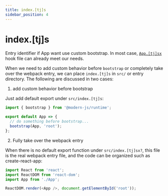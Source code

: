 ```yaml
---
title: index.[tj]s
sidebar_position: 4
---
```

# index.[tj]s

Entry identifier if App want use custom bootstrap. In most case, [`App.[tj]sx`](/apis/app/hooks/src/app) hook file can already meet our needs.

When we need to add custom behavior before `bootstrap` or completely take over the webpack entry, we can place `index.[tj]s` in `src/` or entry directory. The following are discussed in two cases:

1. add custom behavior before bootstrap

Just add default export under `src/index.[tj]s`:

```js title=src/index.js
import { bootstrap } from '@modern-js/runtime';

export default App => {
  // do something before bootstrap...
  bootstrap(App, 'root');
};
```

2. Fully take over the webpack entry

When there is no default export function under `src/index.[tj]sx?`, this file is the real webpack entry file, and the code can be organized such as create-react-app:

```js title=src/index.jsx
import React from 'react';
import ReactDOM from 'react-dom';
import App from './App';

ReactDOM.render(<App />, document.getElementById('root'));
```
